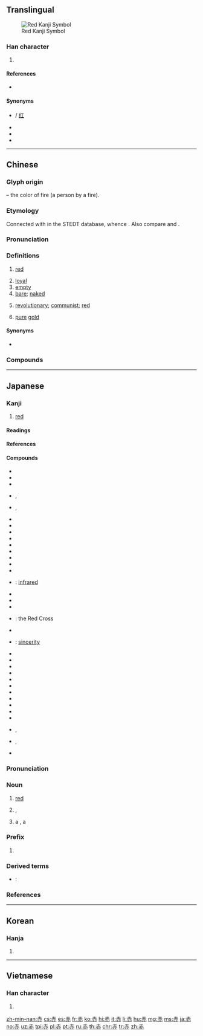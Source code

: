 {{character info/new}}
{{also|亦}}
==Translingual==
{{stroke order|type=animate}}
[[Image:KanjiRedMatrix.svg|thumb|Red Kanji Symbol]]

===Han character===
{{Han char|rn=155|rad=赤|as=00|sn=7|canj=GLNC|four=40331}}
#{{mul-kangxi radical-def}}
====References====
* {{Han ref|kx=1213.220|dkj=36993|dj=1680.120|hdz=53506.010|uh=8D64|ud=36196|bh=A8AA|bd=43178}}

====Synonyms====
* {{l|mul|紅}} / [[红]]
* {{l|mul|朱}}
* {{l|mul|緋}}
* {{l|mul|丹}}

----

==Chinese==
{{zh-forms}}

===Glyph origin===
{{Han etyl}}
{{Han compound|大|t1=person, big|火|t2=fire|ls=ic}} – the color of fire (a person by a fire).

===Etymology===
Connected with {{inh|zh|sit-pro|*krak||blood; red}} in the STEDT database, whence {{cog|bo|ཁྲག||blood}}. Also compare {{och-l|赫|bright red}} and {{och-l|奭|majestic; red}}.

===Pronunciation===
{{zh-pron
|m=chì
|c=cek3,cik3
|h=pfs=chhak
|md=chiáh/chék
|md_note=chiáh - vernacular (“red and bright” (of gold)); chék - literary
|mn=chhiah/chhek
|mn_note=chhiah - vernacular, chhek - literary
|w=4tshaq
|mc=y
|oc=y
|cat=a,n
}}

===Definitions===
{{zh-hanzi}}

# {{lb|zh|literary|or|poetic}} [[red]]
#: {{zh-x|赤字|deficit (literally: '''''red''' figures/numbers'')}}
#: {{zh-x|赤色 的 晚霞|'''red''' sunset clouds}}
# [[loyal]]
# [[empty]]
# [[bare]]; [[naked]]
# {{lb|zh|politics}} [[revolutionary]]; [[communist]]; [[red]]
#: {{zh-x|赤色政權|communist regime (literally: '''''red''' regime'')}}
# [[pure]] [[gold]]

====Synonyms====
* {{sense|red}} {{zh-l|紅}}

===Compounds===
{{zh-der|赤白痢|赤背|赤膊|赤膊上陣|赤潮|赤忱|赤誠|赤帶|赤膽忠心|赤道|赤道幾尼亞|赤地|赤光光|赤紅|赤狐|赤腳|赤腳醫生|赤金|赤佬|赤老|赤痢|赤練蛇|赤磷|赤露|赤裸|赤裸裸|赤黴素|赤貧|赤熱|赤日|赤色|赤芍|赤身|赤身裸體|赤手|赤手空拳|赤松|赤條精光|赤條條|赤鐵礦|赤銅礦|赤縣|赤小豆|赤心|赤揚|赤子|赤字|赤足}}

----

==Japanese==
{{stroke order|strokes=7}}

===Kanji===
{{ja-kanji|grade=1|rs=赤00}}

# [[red]]

====Readings====
{{ja-readings
|goon=[[しゃく]] (shaku)
|kanon=[[せき]] (seki)
|kun=[[あか]] (aka), [[あかい]] ([[赤い]], akai), [[あからむ]] ([[赤らむ]], akaramu), [[あからめる]] ([[赤らめる]], akarameru)
|nanori=[[あ]] (a), [[あこ]] (ako), [[あま]] (ama)
}}

====References====
{{ja-kref
|ku=3254
|shift=90D4
|jis=4056
|euc=C0D6
|skip=2-3-4
|freq=584
|nelson=4534
|newnelson=5840
|halpern=2193
|kld=1389
|heisig=1743
|tuttle=3b4.10}}

====Compounds====
{{der-top|Compounds}}
* {{ja-r|赤子|あかご}}
* {{ja-r|赤字|あかじ}}
* {{ja-r|赤ちゃん|あかちゃん}}
* {{ja-r|赤土|あかつち}}, {{ja-r|赭土|あかつち}}
* {{ja-r|赤面|あかつら}}, {{ja-r|赭面|あかつら}}
* {{ja-r|赤の他人|あか の たにん}}
* {{ja-r|赤恥|あかはじ}}
* {{ja-r|赤羽太|あかはた}}
* {{ja-r|赤裸|あかはだか}}
* {{ja-r|赤まんま|あかまんま}}
* {{ja-r|赤身|あかみ}}
* {{ja-r|赤銅|しゃくどう}}
* {{ja-r|赤熱|しゃくねつ}}
* {{ja-r|赤烏|せきう}}
* {{ja-r|赤外|せきがい}}: [[infrared]]
* {{ja-r|赤子|せきし}}
* {{ja-r|赤日|せきじつ}}
* {{ja-r|赤手|せきしゅ}}
{{der-mid}}
* {{ja-r|赤十字|せきじゅうじ}}: the Red Cross
* {{ja-r|赤心|せきしん}}
* {{ja-r|赤誠|せきせい}}: [[sincerity]]
* {{ja-r|赤沈|せきちん}}
* {{ja-r|赤鉄鉱|せきてっこう}}
* {{ja-r|赤土|せきど}}
* {{ja-r|赤道|せきどう}}
* {{ja-r|赤熱|せきねつ}}
* {{ja-r|赤飯|せきはん}}
* {{ja-r|赤貧|せきひん}}
* {{ja-r|赤面|せきめん}}
* {{ja-r|赤裸|せきら}}
* {{ja-r|赤痢|せきり}}
* {{ja-r|赤燐|せきりん}}
* {{ja-r|赤化|せっか}}, {{ja-r|赤化|せきか}}
* {{ja-r|赤禍|せっか}}, {{ja-r|赤禍|せきか}}
* {{ja-r|赤血球|せっけっきゅう}}
{{der-bottom}}

===Pronunciation===
{{ja-pron|yomi=k|あか|acc=1|acc_ref=DJR,NHK|a=Ja-aka-red.ogg}}

===Noun===
{{ja-noun|あか}}

# [[red]] {{gl|color}}
# {{l|en|communism}}, {{l|en|socialism}}
# a {{l|en|communist}}, a {{l|en|socialist}}

===Prefix===
{{ja-pos|prefix|あか}}

# {{l|en|entirely}}

===Derived terms===
* {{ja-r|赤い|あかい}}: {{l|en|red}} {{qualifier|adjective}}

===References===
<references/>

{{cln|ja|basic words|sort=あか}}
{{C|ja|Reds|Magic: The Gathering|sort=あか}}

----

==Korean==

===Hanja===
{{ko-hanja|hangeul=적|eumhun=븕을|rv=jeok|mr=chŏk|y=cek}}

# {{defn|lang=ko|sort=赤00}}

----

==Vietnamese==

===Han character===
{{vi-hantu|[[xích]]|rs=赤00}}

# {{defn|lang=vi|sort=赤00}}

[[Category:CJKV radicals| ]]

[[zh-min-nan:赤]]
[[cs:赤]]
[[es:赤]]
[[fr:赤]]
[[ko:赤]]
[[hi:赤]]
[[it:赤]]
[[li:赤]]
[[hu:赤]]
[[mg:赤]]
[[ms:赤]]
[[ja:赤]]
[[no:赤]]
[[uz:赤]]
[[tpi:赤]]
[[pl:赤]]
[[pt:赤]]
[[ru:赤]]
[[th:赤]]
[[chr:赤]]
[[tr:赤]]
[[zh:赤]]